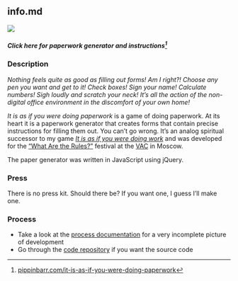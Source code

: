 ## info.md {#sec-info}

![](info/images/it-is-as-if-you-were-doing-paperwork-banner.png)

##### Click here for paperwork generator and instructions^[[pippinbarr.com/it-is-as-if-you-were-doing-paperwork](https://www.pippinbarr.com/it-is-as-if-you-were-doing-paperwork)]

### Description
*Nothing feels quite as good as filling out forms! Am I right?! Choose any pen you want and get to it! Check boxes! Sign your name! Calculate numbers! Sigh loudly and scratch your neck! It's all the action of the non-digital office environment in the discomfort of your own home!*

*It is as if you were doing paperwork* is a game of doing paperwork. At its heart it is a paperwork generator that creates forms that contain precise instructions for filling them out. You can't go wrong. It's an analog spiritual successor to my game [*It is as if you were doing work*](https://www.pippinbarr.com/itisasifyouweredoingwork/info) and was developed for the ["What Are the Rules?"](https://v-a-c.org/en/ges2/festival-of-play-and-games-what-are-the-rules) festival at the [VAC](https://v-a-c.org/) in Moscow.

The paper generator was written in JavaScript using jQuery.

### Press
There is no press kit. Should there be? If you want one, I guess I'll make one.

### Process
* Take a look at the [process documentation](../process) for a very incomplete picture of development
* Go through the [code repository](https://www.github.com/pippinbarr/it-is-as-if-you-were-doing-paperwork) if you want the source code